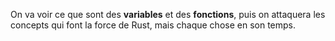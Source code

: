 On va voir ce que sont des **variables** et des **fonctions**, puis on attaquera les concepts qui font la force de Rust, mais chaque chose en son temps.
